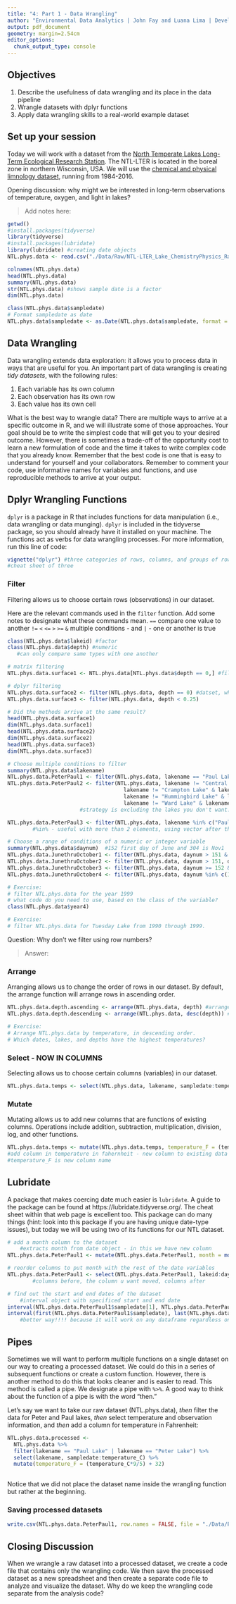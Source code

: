 ```yaml
---
title: "4: Part 1 - Data Wrangling"
author: "Environmental Data Analytics | John Fay and Luana Lima | Developed by Kateri Salk"
output: pdf_document
geometry: margin=2.54cm
editor_options: 
  chunk_output_type: console
---
```


## Objectives
1. Describe the usefulness of data wrangling and its place in the data pipeline
2. Wrangle datasets with dplyr functions
3. Apply data wrangling skills to a real-world example dataset


## Set up your session

Today we will work with a dataset from the [North Temperate Lakes Long-Term Ecological Research Station](https://lter.limnology.wisc.edu/about/overview). The NTL-LTER is located in the boreal zone in northern Wisconsin, USA. We will use the [chemical and physical limnology dataset](https://lter.limnology.wisc.edu/content/cascade-project-north-temperate-lakes-lter-core-data-physical-and-chemical-limnology-1984), running from 1984-2016. 

Opening discussion: why might we be interested in long-term observations of temperature, oxygen, and light in lakes?

> Add notes here: 

```r
getwd()
#install.packages(tidyverse)
library(tidyverse)
#install.packages(lubridate)
library(lubridate) #creating date objects
NTL.phys.data <- read.csv("./Data/Raw/NTL-LTER_Lake_ChemistryPhysics_Raw.csv", stringsAsFactors = TRUE) #Stringsfactors = true works for character entries

colnames(NTL.phys.data)
head(NTL.phys.data)
summary(NTL.phys.data)
str(NTL.phys.data) #shows sample date is a factor 
dim(NTL.phys.data)

class(NTL.phys.data$sampledate)
# Format sampledate as date
NTL.phys.data$sampledate <- as.Date(NTL.phys.data$sampledate, format = "%m/%d/%y") #column u want to convert, format that it is in
```

## Data Wrangling

Data wrangling extends data exploration: it allows you to process data in ways that are useful for you. An important part of data wrangling is creating *tidy datasets*, with the following rules: 

1. Each variable has its own column
2. Each observation has its own row
3. Each value has its own cell

What is the best way to wrangle data? There are multiple ways to arrive at a specific outcome in R, and we will illustrate some of those approaches. Your goal should be to write the simplest code that will get you to your desired outcome. However, there is sometimes a trade-off of the opportunity cost to learn a new formulation of code and the time it takes to write complex code that you already know. Remember that the best code is one that is easy to understand for yourself and your collaborators. Remember to comment your code, use informative names for variables and functions, and use reproducible methods to arrive at your output.

## Dplyr Wrangling Functions

`dplyr` is a package in R that includes functions for data manipulation (i.e., data wrangling or data munging). `dplyr` is included in the tidyverse package, so you should already have it installed on your machine. The functions act as verbs for data wrangling processes. For more information, run this line of code:

```r
vignette("dplyr") #three categories of rows, columns, and groups of rows!!!
#cheat sheet of three 
```

### Filter

Filtering allows us to choose certain rows (observations) in our dataset.

Here are the relevant commands used in the `filter` function. Add some notes to designate what these commands mean. 
`==` compare one value to another
`!=`
`<`
`<=`
`>`
`>=`
`&` multiple conditions - and
`|` - one or another is true

```r
class(NTL.phys.data$lakeid) #factor
class(NTL.phys.data$depth) #numeric 
   #can only compare same types with one another 

# matrix filtering
NTL.phys.data.surface1 <- NTL.phys.data[NTL.phys.data$depth == 0,] #filtering only rows with 0 on depth col

# dplyr filtering
NTL.phys.data.surface2 <- filter(NTL.phys.data, depth == 0) #datset, what ur trynna filter
NTL.phys.data.surface3 <- filter(NTL.phys.data, depth < 0.25)

# Did the methods arrive at the same result?
head(NTL.phys.data.surface1)
dim(NTL.phys.data.surface1)
head(NTL.phys.data.surface2)
dim(NTL.phys.data.surface2)
head(NTL.phys.data.surface3)
dim(NTL.phys.data.surface3)

# Choose multiple conditions to filter
summary(NTL.phys.data$lakename)
NTL.phys.data.PeterPaul1 <- filter(NTL.phys.data, lakename == "Paul Lake" | lakename == "Peter Lake") #or 
NTL.phys.data.PeterPaul2 <- filter(NTL.phys.data, lakename != "Central Long Lake" & 
                                     lakename != "Crampton Lake" & lakename != "East Long Lake" &
                                     lakename != "Hummingbird Lake" & lakename != "Tuesday Lake" &
                                     lakename != "Ward Lake" & lakename != "West Long Lake")
                       #strategy is excluding the lakes you don't want!!

NTL.phys.data.PeterPaul3 <- filter(NTL.phys.data, lakename %in% c("Paul Lake", "Peter Lake")) 
        #%in% - useful with more than 2 elements, using vector after that !!! easier way to do it then with or 

# Choose a range of conditions of a numeric or integer variable
summary(NTL.phys.data$daynum)  #152 first day of June and 304 is Nov1 
NTL.phys.data.JunethruOctober1 <- filter(NTL.phys.data, daynum > 151 & daynum < 305) 
NTL.phys.data.JunethruOctober2 <- filter(NTL.phys.data, daynum > 151, daynum < 305) #can use comma and it leads to same thing
NTL.phys.data.JunethruOctober3 <- filter(NTL.phys.data, daynum >= 152 & daynum <= 304) #numbers included
NTL.phys.data.JunethruOctober4 <- filter(NTL.phys.data, daynum %in% c(152:304)) #%in% functs!!!- when it matches the vector itll be extracted 

# Exercise: 
# filter NTL.phys.data for the year 1999
# what code do you need to use, based on the class of the variable?
class(NTL.phys.data$year4)

# Exercise: 
# filter NTL.phys.data for Tuesday Lake from 1990 through 1999.


```
Question: Why don't we filter using row numbers?

> Answer: 

### Arrange

Arranging allows us to change the order of rows in our dataset. By default, the arrange function will arrange rows in ascending order.

```r
NTL.phys.data.depth.ascending <- arrange(NTL.phys.data, depth) #arrange by depth
NTL.phys.data.depth.descending <- arrange(NTL.phys.data, desc(depth)) #in descending!! so high to low

# Exercise: 
# Arrange NTL.phys.data by temperature, in descending order. 
# Which dates, lakes, and depths have the highest temperatures?


```
### Select - NOW IN COLUMNS

Selecting allows us to choose certain columns (variables) in our dataset.

```r
NTL.phys.data.temps <- select(NTL.phys.data, lakename, sampledate:temperature_C) #want lakename -> --- creating subset with all columns in between sample date : temperature 

```
### Mutate

Mutating allows us to add new columns that are functions of existing columns. Operations include addition, subtraction, multiplication, division, log, and other functions.

```r
NTL.phys.data.temps <- mutate(NTL.phys.data.temps, temperature_F = (temperature_C*9/5) + 32)
#add column in temperature in fahernheit - new column to existing data set 
#temperature_F is new column name


```

## Lubridate

A package that makes coercing date much easier is `lubridate`. A guide to the package can be found at https://lubridate.tidyverse.org/. The cheat sheet within that web page is excellent too. This package can do many things (hint: look into this package if you are having unique date-type issues), but today we will be using two of its functions for our NTL dataset. 

```r
# add a month column to the dataset
    #extracts month from date object - in this we have new column
NTL.phys.data.PeterPaul1 <- mutate(NTL.phys.data.PeterPaul1, month = month(sampledate)) 

# reorder columns to put month with the rest of the date variables
NTL.phys.data.PeterPaul1 <- select(NTL.phys.data.PeterPaul1, lakeid:daynum, month, sampledate:comments)
        #columns before, the column u want moved, columns after

# find out the start and end dates of the dataset
    #interval object with specificed start and end date
interval(NTL.phys.data.PeterPaul1$sampledate[1], NTL.phys.data.PeterPaul1$sampledate[21613]) #start and end dates can find the last number on obs. dimensions
interval(first(NTL.phys.data.PeterPaul1$sampledate), last(NTL.phys.data.PeterPaul1$sampledate)) #another way to calculate it  
    #better way!!!! because it will work on any dataframe regardless on order
```


## Pipes

Sometimes we will want to perform multiple functions on a single dataset on our way to creating a processed dataset. We could do this in a series of subsequent functions or create a custom function. However, there is another method to do this that looks cleaner and is easier to read. This method is called a pipe. We designate a pipe with `%>%`. A good way to think about the function of a pipe is with the word "then." 

Let's say we want to take our raw dataset (NTL.phys.data), *then* filter the data for Peter and Paul lakes, *then* select temperature and observation information, and *then* add a column for temperature in Fahrenheit: 

```r
NTL.phys.data.processed <- 
  NTL.phys.data %>%
  filter(lakename == "Paul Lake" | lakename == "Peter Lake") %>%
  select(lakename, sampledate:temperature_C) %>%
  mutate(temperature_F = (temperature_C*9/5) + 32)
  
```

Notice that we did not place the dataset name inside the wrangling function but rather at the beginning.

### Saving processed datasets

```r
write.csv(NTL.phys.data.PeterPaul1, row.names = FALSE, file = "./Data/Processed/NTL-LTER_Lake_ChemistryPhysics_PeterPaul_Processed.csv")
```

## Closing Discussion

When we wrangle a raw dataset into a processed dataset, we create a code file that contains only the wrangling code. We then save the processed dataset as a new spreadsheet and then create a separate code file to analyze and visualize the dataset. Why do we keep the wrangling code separate from the analysis code?



